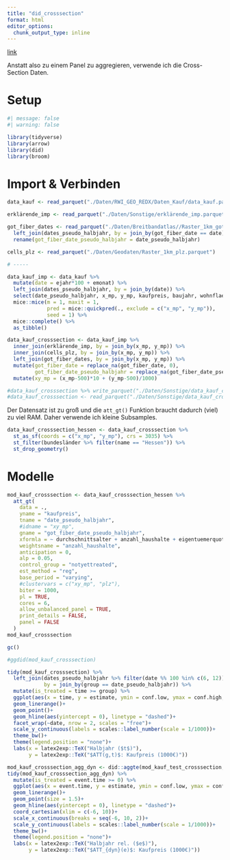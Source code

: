 ```yaml
---
title: "did_crosssection"
format: html
editor_options: 
  chunk_output_type: inline
---
```


[link](https://bcallaway11.github.io/did/articles/did-basics.html#repeated-cross-sections)

Anstatt also zu einem Panel zu aggregieren, verwende ich die Cross-Section Daten.

# Setup

```r
#| message: false
#| warning: false

library(tidyverse)
library(arrow)
library(did)
library(broom)
```

# Import & Verbinden

```r
data_kauf <- read_parquet("./Daten/RWI_GEO_REDX/Daten_Kauf/data_kauf.parquet")

erklärende_imp <- read_parquet("./Daten/Sonstige/erklärende_imp.parquet")

got_fiber_dates <- read_parquet("./Daten/Breitbandatlas//Raster_1km_got_fiber_date.parquet") %>%
  left_join(dates_pseudo_halbjahr, by = join_by(got_fiber_date == date)) %>%
  rename(got_fiber_date_pseudo_halbjahr = date_pseudo_halbjahr)

cells_plz <- read_parquet("./Daten/Geodaten/Raster_1km_plz.parquet")

# -----

data_kauf_imp <- data_kauf %>%
  mutate(date = ejahr*100 + emonat) %>%
  left_join(dates_pseudo_halbjahr, by = join_by(date)) %>%
  select(date_pseudo_halbjahr, x_mp, y_mp, kaufpreis, baujahr, wohnflaeche, zimmeranzahl) %>%
  mice::mice(m = 1, maxit = 1,
             pred = mice::quickpred(., exclude = c("x_mp", "y_mp")), 
             seed = 1) %>%
  mice::complete() %>%
  as_tibble()

data_kauf_crosssection <- data_kauf_imp %>%
  inner_join(erklärende_imp, by = join_by(x_mp, y_mp)) %>%
  inner_join(cells_plz, by = join_by(x_mp, y_mp)) %>%
  left_join(got_fiber_dates, by = join_by(x_mp, y_mp)) %>%
  mutate(got_fiber_date = replace_na(got_fiber_date, 0),
         got_fiber_date_pseudo_halbjahr = replace_na(got_fiber_date_pseudo_halbjahr, 0)) %>%
  mutate(xy_mp = (x_mp-500)*10 + (y_mp-500)/1000)
```

```r
#data_kauf_crosssection %>% write_parquet("./Daten/Sonstige/data_kauf_crosssection_test.parquet")
#data_kauf_crosssection <- read_parquet("./Daten/Sonstige/data_kauf_crosssection_test.parquet")
```

Der Datensatz ist zu groß und die `att_gt()` Funktion braucht dadurch (viel) zu viel RAM. Daher verwende ich kleine Subsamples.

```r
data_kauf_crosssection_hessen <- data_kauf_crosssection %>%
  st_as_sf(coords = c("x_mp", "y_mp"), crs = 3035) %>%
  st_filter(bundesländer %>% filter(name == "Hessen")) %>%
  st_drop_geometry()
```

# Modelle

```r
mod_kauf_crosssection <- data_kauf_crosssection_hessen %>%
  att_gt(
    data = .,
    yname = "kaufpreis",
    tname = "date_pseudo_halbjahr",
    #idname = "xy_mp",
    gname = "got_fiber_date_pseudo_halbjahr",
    xformla = ~ durchschnittsalter + anzahl_haushalte + eigentuemerquote,
    weightsname = "anzahl_haushalte",
    anticipation = 0,
    alp = 0.05,
    control_group = "notyettreated",
    est_method = "reg",
    base_period = "varying",
    #clustervars = c("xy_mp", "plz"),
    biter = 1000,
    pl = TRUE,
    cores = 6,
    allow_unbalanced_panel = TRUE,
    print_details = FALSE,
    panel = FALSE
  )
mod_kauf_crosssection

gc()

#ggdid(mod_kauf_crosssection)

tidy(mod_kauf_crosssection) %>%
  left_join(dates_pseudo_halbjahr %>% filter(date %% 100 %in% c(6, 12)),
            by = join_by(group == date_pseudo_halbjahr)) %>%
  mutate(is_treated = time >= group) %>%
  ggplot(aes(x = time, y = estimate, ymin = conf.low, ymax = conf.high, color = is_treated))+
  geom_linerange()+
  geom_point()+
  geom_hline(aes(yintercept = 0), linetype = "dashed")+
  facet_wrap(~date, nrow = 2, scales = "free")+
  scale_y_continuous(labels = scales::label_number(scale = 1/1000))+
  theme_bw()+
  theme(legend.position = "none")+
  labs(x = latex2exp::TeX("Halbjahr ($t$)"),
       y = latex2exp::TeX("$ATT(g,t)$: Kaufpreis (1000€)"))

mod_kauf_crosssection_agg_dyn <- did::aggte(mod_kauf_test_crosssection, type = "dynamic", na.rm = TRUE)
tidy(mod_kauf_crosssection_agg_dyn) %>%
  mutate(is_treated = event.time >= 0) %>%
  ggplot(aes(x = event.time, y = estimate, ymin = conf.low, ymax = conf.high, color = is_treated))+
  geom_linerange()+
  geom_point(size = 1.5)+
  geom_hline(aes(yintercept = 0), linetype = "dashed")+
  coord_cartesian(xlim = c(-6, 10))+
  scale_x_continuous(breaks = seq(-6, 10, 2))+
  scale_y_continuous(labels = scales::label_number(scale = 1/1000))+
  theme_bw()+
  theme(legend.position = "none")+
  labs(x = latex2exp::TeX("Halbjahr rel. ($e$)"),
       y = latex2exp::TeX("$ATT_{dyn}(e)$: Kaufpreis (1000€)"))
```
